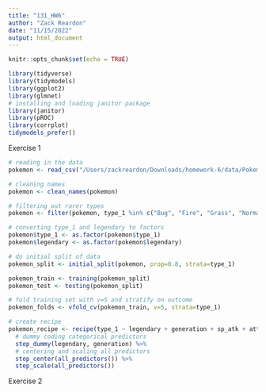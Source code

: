 ```yaml
---
title: "131_HW6"
author: "Zack Reardon"
date: "11/15/2022"
output: html_document
---
```


```r
knitr::opts_chunk$set(echo = TRUE)
```

```r
library(tidyverse)
library(tidymodels)
library(ggplot2)
library(glmnet)
# installing and loading janitor package
library(janitor)
library(pROC)
library(corrplot)
tidymodels_prefer()
```

Exercise 1

```r
# reading in the data
pokemon <- read_csv("/Users/zackreardon/Downloads/homework-6/data/Pokemon.csv")

# cleaning names
pokemon <- clean_names(pokemon)

# filtering out rarer types
pokemon <- filter(pokemon, type_1 %in% c("Bug", "Fire", "Grass", "Normal", "Water", "Psychic"))

# converting type_1 and legendary to factors
pokemon$type_1 <- as.factor(pokemon$type_1)
pokemon$legendary <- as.factor(pokemon$legendary)

# do initial split of data
pokemon_split <- initial_split(pokemon, prop=0.8, strata=type_1)

pokemon_train <- training(pokemon_split)
pokemon_test <- testing(pokemon_split)

# fold training set with v=5 and stratify on outcome
pokemon_folds <- vfold_cv(pokemon_train, v=5, strata=type_1)

# create recipe
pokemon_recipe <- recipe(type_1 ~ legendary + generation + sp_atk + attack + speed + defense + hp + sp_def, data=pokemon_train) %>%
  # dummy coding categorical predictors
  step_dummy(legendary, generation) %>%
  # centering and scaling all predictors
  step_center(all_predictors()) %>%
  step_scale(all_predictors())
```

Exercise 2

```r
```